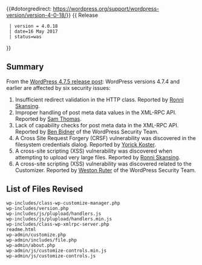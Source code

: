 {{#dotorgredirect: https://wordpress.org/support/wordpress-version/version-4-0-18/}}
{{ Release
  | version = 4.0.18
  | date=16 May 2017
  | status=was
}}

== Summary ==
  
From the [https://wordpress.org/news/2017/05/wordpress-4-7-5/ WordPress 4.7.5 release post]: WordPress versions 4.7.4 and earlier are affected by six security issues:

# Insufficient redirect validation in the HTTP class. Reported by [https://dk.linkedin.com/in/ronni-skansing-36143b65 Ronni Skansing].
# Improper handling of post meta data values in the XML-RPC API. Reported by [https://hackerone.com/jazzy2fives Sam Thomas].
# Lack of capability checks for post meta data in the XML-RPC API. Reported by [https://profiles.wordpress.org/vortfu Ben Bidner] of the WordPress Security Team.
# A Cross Site Request Forgery (CRSF)  vulnerability was discovered in the filesystem credentials dialog. Reported by [https://twitter.com/yorickkoster Yorick Koster].
# A cross-site scripting (XSS) vulnerability was discovered when attempting to upload very large files. Reported by [https://dk.linkedin.com/in/ronni-skansing-36143b65 Ronni Skansing].
# A cross-site scripting (XSS) vulnerability was discovered related to the Customizer. Reported by [https://profiles.wordpress.org/westonruter Weston Ruter] of the WordPress Security Team.
  
== List of Files Revised ==
 
<pre>
wp-includes/class-wp-customize-manager.php
wp-includes/version.php
wp-includes/js/plupload/handlers.js
wp-includes/js/plupload/handlers.min.js
wp-includes/class-wp-xmlrpc-server.php
readme.html
wp-admin/customize.php
wp-admin/includes/file.php
wp-admin/about.php
wp-admin/js/customize-controls.min.js
wp-admin/js/customize-controls.js
</pre>